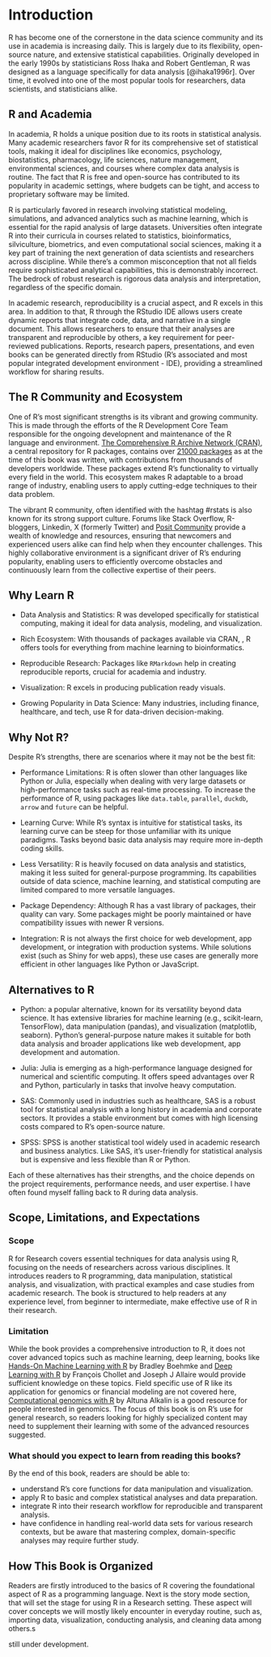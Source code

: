 # Introduction {#sec-intro .unnumbered}

R has become one of the cornerstone in the data science community and its use in academia is increasing daily. This is largely due to its flexibility, open-source nature, and extensive statistical capabilities. Originally developed in the early 1990s by statisticians Ross Ihaka and Robert Gentleman, R was designed as a language specifically for data analysis [@ihaka1996r]. Over time, it evolved into one of the most popular tools for researchers, data scientists, and statisticians alike.

## R and Academia

In academia, R holds a unique position due to its roots in statistical analysis. Many academic researchers favor R for its comprehensive set of statistical tools, making it ideal for disciplines like economics, psychology, biostatistics, pharmacology, life sciences, nature management, environmental sciences, and courses where complex data analysis is routine. The fact that R is free and open-source has contributed to its popularity in academic settings, where budgets can be tight, and access to proprietary software may be limited.

R is particularly favored in research involving statistical modeling, simulations, and advanced analytics such as machine learning, which is essential for the rapid analysis of large datasets. Universities often integrate R into their curricula in courses related to statistics, bioinformatics, silviculture, biometrics, and even computational social sciences, making it a key part of training the next generation of data scientists and researchers across discipline. While there's a common misconception that not all fields require sophisticated analytical capabilities, this is demonstrably incorrect. The bedrock of robust research is rigorous data analysis and interpretation, regardless of the specific domain.

In academic research, reproducibility is a crucial aspect, and R excels in this area. In addition to that, R through the RStudio IDE allows  users create dynamic reports that integrate code, data, and narrative in a single document. This allows researchers to ensure that their analyses are transparent and reproducible by others, a key requirement for peer-reviewed publications. Reports, research papers, presentations, and even books can be generated directly from RStudio (R's associated and most popular integrated development environment - IDE), providing a streamlined workflow for sharing results.


## The R Community and Ecosystem

One of R’s most significant strengths is its vibrant and growing community. This is made through the efforts of the R Development Core Team responsible for the ongoing developnent and maintenance of the R language and environment. [The Comprehensive R Archive Network (CRAN)](https://cran.r-project.org), a central repository for R packages, contains over [21000 packages](https://cran.r-project.org/web/packages/available_packages_by_name.html) as at the time of this book was written, with contributions from thousands of developers worldwide. These packages extend R’s functionality to virtually every field in the world. This ecosystem makes R adaptable to a broad range of industry, enabling users to apply cutting-edge techniques to their data problem.

The vibrant R community, often identified with the hashtag #rstats is also known for its strong support culture. Forums like Stack Overflow, R-bloggers, Linkedin, X (formerly Twitter) and [Posit Community](https://forum.posit.co/) provide a wealth of knowledge and resources, ensuring that newcomers and experienced users alike can find help when they encounter challenges. This highly collaborative environment is a significant driver of R's enduring popularity, enabling users to efficiently overcome obstacles and continuously learn from the collective expertise of their peers.

## Why Learn R

- Data Analysis and Statistics: R was developed specifically for statistical computing, making it ideal for data analysis, modeling, and visualization.

- Rich Ecosystem: With thousands of packages available via CRAN, , R offers tools for everything from machine learning to bioinformatics.

- Reproducible Research: Packages like `RMarkdown` help in creating reproducible reports, crucial for academia and industry.

- Visualization: R excels in producing publication ready visuals.

- Growing Popularity in Data Science: Many industries, including finance, healthcare, and tech, use R for data-driven decision-making.


## Why Not R?

Despite R's strengths, there are scenarios where it may not be the best fit:

-   Performance Limitations: R is often slower than other languages like Python or Julia, especially when dealing with very large datasets or high-performance tasks such as real-time processing. To increase the performance of R, using packages like `data.table`, `parallel`, `duckdb`, `arrow` and `future` can be helpful.

-   Learning Curve: While R’s syntax is intuitive for statistical tasks, its learning curve can be steep for those unfamiliar with its unique paradigms. Tasks beyond basic data analysis may require more in-depth coding skills.

-   Less Versatility: R is heavily focused on data analysis and statistics, making it less suited for general-purpose programming. Its capabilities outside of data science, machine learning, and statistical computing are limited compared to more versatile languages.

-  Package Dependency: Although R has a vast library of packages, their quality can vary. Some packages might be poorly maintained or have compatibility issues with newer R versions.

-   Integration: R is not always the first choice for web development, app development, or integration with production systems. While solutions exist (such as Shiny for web apps), these use cases are generally more efficient in other languages like Python or JavaScript.

## Alternatives to R

-  Python: a popular alternative, known for its versatility beyond data science. It has extensive libraries for machine learning (e.g., scikit-learn, TensorFlow), data manipulation (pandas), and visualization (matplotlib, seaborn). Python's general-purpose nature makes it suitable for both data analysis and broader applications like web development, app development and automation.

-   Julia: Julia is emerging as a high-performance language designed for numerical and scientific computing. It offers speed advantages over R and Python, particularly in tasks that involve heavy computation.

-   SAS: Commonly used in industries such as healthcare, SAS is a robust tool for statistical analysis with a long history in academia and corporate sectors. It provides a stable environment but comes with high licensing costs compared to R's open-source nature.

-   SPSS: SPSS is another statistical tool widely used in academic research and business analytics. Like SAS, it’s user-friendly for statistical analysis but is expensive and less flexible than R or Python.


Each of these alternatives has their strengths, and the choice depends on the project requirements, performance needs, and user expertise. I have often found myself falling back to R during data analysis.


## Scope, Limitations, and Expectations

### Scope

R for Research covers essential techniques for data analysis using R, focusing on the needs of researchers across various disciplines. It introduces readers to R programming, data manipulation, statistical analysis, and visualization, with practical examples and case studies from academic research. The book is structured to help readers at any experience level, from beginner to intermediate, make effective use of R in their research.

### Limitation

While the book provides a comprehensive introduction to R, it does not cover advanced topics such as machine learning, deep learning, books like [Hands-On Machine Learning with R](https://bradleyboehmke.github.io/HOML/) by Bradley Boehmke and [Deep Learning with R](https://www.manning.com/books/deep-learning-with-r-second-edition) by  François Chollet and Joseph J Allaire would provide sufficient knowledge on these topics. Field specific use of R like its application for genomics or financial modeling are not covered here, [Computational genomics with R](https://compgenomr.github.io/book/) by Altuna Alkalin is a good resource for people interested in genomics. The focus of this book is on R's use for general research, so readers looking for highly specialized content may need to supplement their learning with some of the advanced resources suggested.  

### What should you expect to learn from reading this books?

By the end of this book, readers are should be able to:

-  understand R's core functions for data manipulation and visualization.
-  apply R to basic and complex statistical analyses and data preparation.
-  integrate R into their research workflow for reproducible and transparent analysis.
-  have confidence in handling real-world data sets for various research contexts, but be aware that mastering complex, domain-specific analyses may require further study.


## How This Book is Organized

Readers are firstly introduced to the basics of R covering the foundational aspect of R as a programming language. Next is the story mode section, that will set the stage for using R in a Research setting. These aspect will cover concepts we will mostly likely encounter in everyday  routine, such as, importing data, visualization, conducting analysis, and cleaning data among others.s


:::{.callout-important appearance=simple}
still under development.
:::
